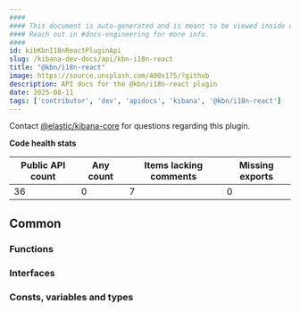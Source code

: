 ```yaml
---
####
#### This document is auto-generated and is meant to be viewed inside our experimental, new docs system.
#### Reach out in #docs-engineering for more info.
####
id: kibKbnI18nReactPluginApi
slug: /kibana-dev-docs/api/kbn-i18n-react
title: "@kbn/i18n-react"
image: https://source.unsplash.com/400x175/?github
description: API docs for the @kbn/i18n-react plugin
date: 2025-08-11
tags: ['contributor', 'dev', 'apidocs', 'kibana', '@kbn/i18n-react']
---
```




Contact [@elastic/kibana-core](https://github.com/orgs/elastic/teams/kibana-core) for questions regarding this plugin.

**Code health stats**

| Public API count  | Any count | Items lacking comments | Missing exports |
|-------------------|-----------|------------------------|-----------------|
| 36 | 0 | 7 | 0 |

## Common

### Functions
<DocDefinitionList data={kbnI18nReactObj.common.functions}/>

### Interfaces
<DocDefinitionList data={kbnI18nReactObj.common.interfaces}/>

### Consts, variables and types
<DocDefinitionList data={kbnI18nReactObj.common.misc}/>

